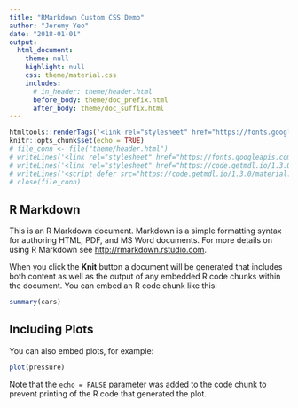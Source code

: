 ```yaml
---
title: "RMarkdown Custom CSS Demo"
author: "Jeremy Yeo"
date: "2018-01-01"
output: 
  html_document:
    theme: null
    highlight: null 
    css: theme/material.css
    includes:
      # in_header: theme/header.html
      before_body: theme/doc_prefix.html
      after_body: theme/doc_suffix.html
---
```


```r
htmltools::renderTags('<link rel="stylesheet" href="https://fonts.googleapis.com/icon?family=Material+Icons">')
knitr::opts_chunk$set(echo = TRUE)
# file_conn <- file("theme/header.html")
# writeLines('<link rel="stylesheet" href="https://fonts.googleapis.com/icon?family=Material+Icons">', file_conn)
# writeLines('<link rel="stylesheet" href="https://code.getmdl.io/1.3.0/material.indigo-pink.min.css">', file_conn)
# writeLines('<script defer src="https://code.getmdl.io/1.3.0/material.min.js"></script>', file_conn)
# close(file_conn)
```

## R Markdown

This is an R Markdown document. Markdown is a simple formatting syntax for authoring HTML, PDF, and MS Word documents. For more details on using R Markdown see <http://rmarkdown.rstudio.com>.

When you click the **Knit** button a document will be generated that includes both content as well as the output of any embedded R code chunks within the document. You can embed an R code chunk like this:

```r
summary(cars)
```

## Including Plots

You can also embed plots, for example:

```r
plot(pressure)
```

Note that the `echo = FALSE` parameter was added to the code chunk to prevent printing of the R code that generated the plot.
